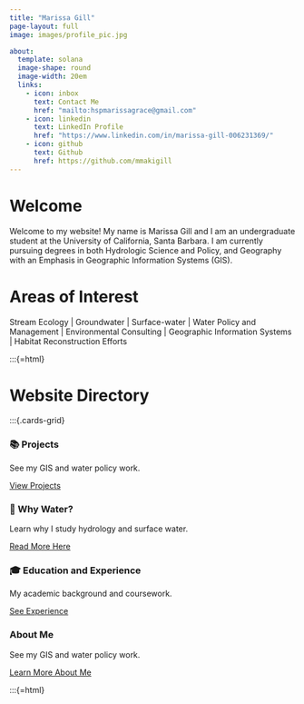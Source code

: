 ```yaml
---
title: "Marissa Gill"
page-layout: full
image: images/profile_pic.jpg

about:
  template: solana
  image-shape: round
  image-width: 20em
  links:
    - icon: inbox
      text: Contact Me
      href: "mailto:hspmarissagrace@gmail.com"
    - icon: linkedin
      text: LinkedIn Profile
      href: "https://www.linkedin.com/in/marissa-gill-006231369/"
    - icon: github
      text: Github
      href: https://github.com/mmakigill 
---
```

# Welcome

Welcome to my website! My name is Marissa Gill and I am an undergraduate student at the University of California, Santa Barbara. I am currently pursuing degrees in both Hydrologic Science and Policy, and Geography with an Emphasis in Geographic Information Systems (GIS).

# Areas of Interest

Stream Ecology | Groundwater | Surface-water | Water Policy and Management | Environmental Consulting | Geographic Information Systems | Habitat Reconstruction Efforts 

:::{=html}

# Website Directory

:::{.cards-grid}
<div class="card">
  <h3>📚 Projects</h3>
  <p>See my GIS and water policy work.</p>
  <a href="projects.qmd">View Projects</a>
</div>
<div class="card">
  <h3>🌊 Why Water?</h3>
  <p>Learn why I study hydrology and surface water.</p>
  <a href="whywater.qmd">Read More Here</a>
</div>
<div class="card">
  <h3>🎓 Education and Experience</h3>
  <p>My academic background and coursework.</p>
  <a href="education.qmd">See Experience</a>
</div>
<div class="card">
  <h3>About Me</h3>
  <p>See my GIS and water policy work.</p>
  <a href="about.qmd">Learn More About Me</a>
</div>
:::{=html}


